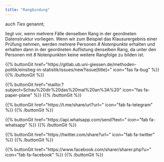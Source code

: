 ```yaml
---
title: "Rangbindung"
---
```


auch *Ties* genannt;

liegt vor, wenn mehrere Fälle denselben Rang in der geordneten Datenstruktur vorliegen. Wenn wir zum Beispiel das Klausurergebnis einer Prüfung nehmen, werden mehrere Personen *8 Notenpunkte* erhalten und erhalten dann in der geordneten Auflistung denselben Rang, da unter den Personen mit *8* Notenpunkten keine weitere Rangfolge zu bilden ist.

{{% buttonGit href=\"https\:\/\/gitlab.ub.uni-giessen.de\/methoden-politik\/einstieg-in-statistik\/issues\/new?issue[title]=\" icon=\"fas fa-bug\" %}} {{% /buttonGit %}} 

{{% buttonGit href=\"mailto\:?subject=Schau\%20dir\%20das\%20mal\%20an\%3A\%20\" icon=\"fas fa-paper-plane\" %}} {{% /buttonGit %}}

{{% buttonGit href=\"https\:\/\/t.me\/share\/url?url=\" icon=\"fab fa-telegram\" %}} {{% /buttonGit %}}

{{% buttonGit href=\"https\:\/\/api.whatsapp.com\/send?text=\" icon=\"fab fa-whatsapp\" %}} {{% /buttonGit %}}

{{% buttonGit href=\"https\:\/\/twitter.com\/share?url=\" icon=\"fab fa-twitter\" %}} {{% /buttonGit %}}

{{% buttonGit href=\"https\:\/\/www.facebook.com\/sharer\/sharer.php?u=\" icon=\"fab fa-facebook\" %}} {{% /buttonGit %}}
